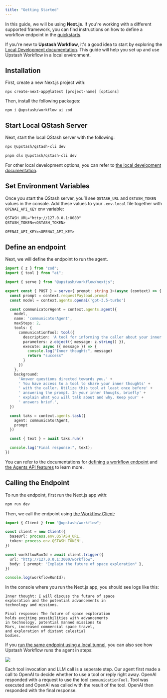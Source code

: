 ```yaml
---
title: "Getting Started"
---
```


In this guide, we will be using **Next.js**. If you're working with a different supported framework, you can find instructions on how to define a workflow endpoint in the [quickstarts](/workflow/quickstarts/platforms).

If you're new to **Upstash Workflow**, it's a good idea to start by exploring the [Local Development documentation](/workflow/howto/local-development). This guide will help you set up and use Upstash Workflow in a local environment.

##  Installation

First, create a new Next.js project with:

```
npx create-next-app@latest [project-name] [options]
```

Then, install the following packages:

```
npm i @upstash/workflow ai zod
```

## Start Local QStash Server

Next, start the local QStash server with the following:

<CodeGroup>

```bash npm
npx @upstash/qstash-cli dev
```
```bash pnpm
pnpm dlx @upstash/qstash-cli dev
```
</CodeGroup>

For other local development options, you can refer to [the local development documentation](/workflow/howto/local-development).

## Set Environment Variables

Once you start the QStash server, you’ll see `QSTASH_URL` and `QSTASH_TOKEN` values in the console. Add these values to your `.env.local` file together with `OPENAI_API_KEY` env variable:

```txt .env.local
QSTASH_URL="http://127.0.0.1:8080"
QSTASH_TOKEN=<QSTASH_TOKEN>

OPENAI_API_KEY=<OPENAI_API_KEY>
```

## Define an endpoint

Next, we will define the endpoint to run the agent.

```ts app/workflow/route.ts
import { z } from "zod";
import { tool } from "ai";

import { serve } from "@upstash/workflow/nextjs";

export const { POST } = serve<{ prompt: string }>(async (context) => {
  const prompt = context.requestPayload.prompt
  const model = context.agents.openai('gpt-3.5-turbo')

  const communicatorAgent = context.agents.agent({
    model,
    name: 'communicatorAgent',
    maxSteps: 2,
    tools: {
      communicationTool: tool({
        description: 'A tool for informing the caller about your inner thoughts',
        parameters: z.object({ message: z.string() }),
        execute: async ({ message }) => {
          console.log("Inner thought:", message)
          return "success"
        }
      })
    },
    background:
      'Answer questions directed towards you.' +
      ' You have access to a tool to share your inner thoughts' +
      ' with the caller. Utilize this tool at least once before' +
      ' answering the prompt. In your inner thougts, briefly' +
      ' explain what you will talk about and why. Keep your' +
      ' answers brief.',
  })

  const taks = context.agents.task({
    agent: communicatorAgent,
    prompt
  })

  const { text } = await taks.run()

  console.log("Final response:", text);
})
```

You can refer to the documentations for [defining a workflow endpoint](/workflow/basics/serve) and [the Agents API features](/workflow/agents/features) to learn more.

## Calling the Endpoint

To run the endpoint, first run the Next.js app with:

```bash
npm run dev
```

Then, we call the endpoint using [the Workflow Client](/workflow/basics/client):

```ts
import { Client } from "@upstash/workflow";

const client = new Client({
  baseUrl: process.env.QSTASH_URL,
  token: process.env.QSTASH_TOKEN!,
})

const workflowRunId = await client.trigger({
  url: "http://127.0.0.1:3000/workflow",
  body: { prompt: "Explain the future of space exploration" },
})

console.log(workflowRunId);
```

In the console where you run the Next.js app, you should see logs like this:

```
Inner thought: I will discuss the future of space
exploration and the potential advancements in
technology and missions.

Final response: The future of space exploration
holds exciting possibilities with advancements
in technology, potential manned missions to
Mars, increased commercial space travel,
and exploration of distant celestial
bodies.
```

If you [run the same endpoint using a local tunnel](/workflow/howto/local-development#local-tunnel-with-ngrok), you can also see how Upstash Workflow runs the agent in steps:

<img src="/img/workflow/agents/logs/logs-getting-started.png" />

Each tool invocation and LLM call is a seperate step. Our agent first made a call to OpenAI to decide whether to use a tool or reply right away. OpenAI responded with a request to use the tool `communicationTool`. Tool was executed and OpenAI was called with the result of the tool. OpenAI then responded with the final response.
